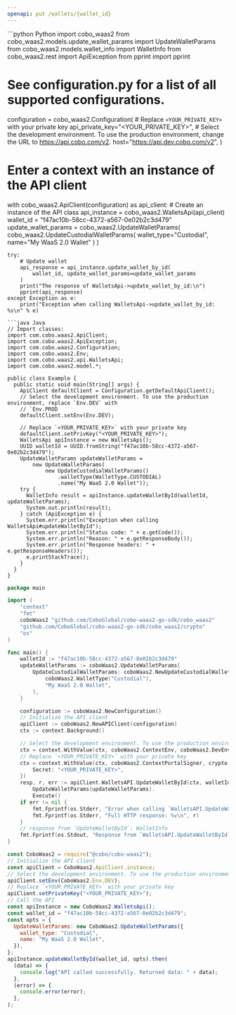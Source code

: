 ```yaml
---
openapi: put /wallets/{wallet_id}
---
```


<RequestExample>
```python Python
import cobo_waas2
from cobo_waas2.models.update_wallet_params import UpdateWalletParams
from cobo_waas2.models.wallet_info import WalletInfo
from cobo_waas2.rest import ApiException
from pprint import pprint

# See configuration.py for a list of all supported configurations.
configuration = cobo_waas2.Configuration(
    # Replace `<YOUR_PRIVATE_KEY>` with your private key
    api_private_key="<YOUR_PRIVATE_KEY>",
    # Select the development environment. To use the production environment, change the URL to https://api.cobo.com/v2.
    host="https://api.dev.cobo.com/v2",
)
# Enter a context with an instance of the API client
with cobo_waas2.ApiClient(configuration) as api_client:
    # Create an instance of the API class
    api_instance = cobo_waas2.WalletsApi(api_client)
    wallet_id = "f47ac10b-58cc-4372-a567-0e02b2c3d479"
    update_wallet_params = cobo_waas2.UpdateWalletParams(
        cobo_waas2.UpdateCustodialWalletParams(
            wallet_type="Custodial", name="My WaaS 2.0 Wallet"
        )
    )

    try:
        # Update wallet
        api_response = api_instance.update_wallet_by_id(
            wallet_id, update_wallet_params=update_wallet_params
        )
        print("The response of WalletsApi->update_wallet_by_id:\n")
        pprint(api_response)
    except Exception as e:
        print("Exception when calling WalletsApi->update_wallet_by_id: %s\n" % e)

```
```java Java
// Import classes:
import com.cobo.waas2.ApiClient;
import com.cobo.waas2.ApiException;
import com.cobo.waas2.Configuration;
import com.cobo.waas2.Env;
import com.cobo.waas2.api.WalletsApi;
import com.cobo.waas2.model.*;

public class Example {
  public static void main(String[] args) {
    ApiClient defaultClient = Configuration.getDefaultApiClient();
    // Select the development environment. To use the production environment, replace `Env.DEV` with
    // `Env.PROD
    defaultClient.setEnv(Env.DEV);

    // Replace `<YOUR_PRIVATE_KEY>` with your private key
    defaultClient.setPrivKey("<YOUR_PRIVATE_KEY>");
    WalletsApi apiInstance = new WalletsApi();
    UUID walletId = UUID.fromString("f47ac10b-58cc-4372-a567-0e02b2c3d479");
    UpdateWalletParams updateWalletParams =
        new UpdateWalletParams(
            new UpdateCustodialWalletParams()
                .walletType(WalletType.CUSTODIAL)
                .name("My WaaS 2.0 Wallet"));
    try {
      WalletInfo result = apiInstance.updateWalletById(walletId, updateWalletParams);
      System.out.println(result);
    } catch (ApiException e) {
      System.err.println("Exception when calling WalletsApi#updateWalletById");
      System.err.println("Status code: " + e.getCode());
      System.err.println("Reason: " + e.getResponseBody());
      System.err.println("Response headers: " + e.getResponseHeaders());
      e.printStackTrace();
    }
  }
}

```
```go Go
package main

import (
	"context"
	"fmt"
	coboWaas2 "github.com/CoboGlobal/cobo-waas2-go-sdk/cobo_waas2"
	"github.com/CoboGlobal/cobo-waas2-go-sdk/cobo_waas2/crypto"
	"os"
)

func main() {
	walletId := "f47ac10b-58cc-4372-a567-0e02b2c3d479"
	updateWalletParams := coboWaas2.UpdateWalletParams{
		UpdateCustodialWalletParams: coboWaas2.NewUpdateCustodialWalletParams(
			coboWaas2.WalletType("Custodial"),
			"My WaaS 2.0 Wallet",
		),
	}

	configuration := coboWaas2.NewConfiguration()
	// Initialize the API client
	apiClient := coboWaas2.NewAPIClient(configuration)
	ctx := context.Background()

	// Select the development environment. To use the production environment, replace coboWaas2.DevEnv with coboWaas2.ProdEnv
	ctx = context.WithValue(ctx, coboWaas2.ContextEnv, coboWaas2.DevEnv)
	// Replace `<YOUR_PRIVATE_KEY>` with your private key
	ctx = context.WithValue(ctx, coboWaas2.ContextPortalSigner, crypto.Ed25519Signer{
		Secret: "<YOUR_PRIVATE_KEY>",
	})
	resp, r, err := apiClient.WalletsAPI.UpdateWalletById(ctx, walletId).
		UpdateWalletParams(updateWalletParams).
		Execute()
	if err != nil {
		fmt.Fprintf(os.Stderr, "Error when calling `WalletsAPI.UpdateWalletById``: %v\n", err)
		fmt.Fprintf(os.Stderr, "Full HTTP response: %v\n", r)
	}
	// response from `UpdateWalletById`: WalletInfo
	fmt.Fprintf(os.Stdout, "Response from `WalletsAPI.UpdateWalletById`: %v\n", resp)
}

```
```javascript JavaScript
const CoboWaas2 = require("@cobo/cobo-waas2");
// Initialize the API client
const apiClient = CoboWaas2.ApiClient.instance;
// Select the development environment. To use the production environment, replace `Env.DEV` with `Env.PROD`
apiClient.setEnv(CoboWaas2.Env.DEV);
// Replace `<YOUR_PRIVATE_KEY>` with your private key
apiClient.setPrivateKey("<YOUR_PRIVATE_KEY>");
// Call the API
const apiInstance = new CoboWaas2.WalletsApi();
const wallet_id = "f47ac10b-58cc-4372-a567-0e02b2c3d479";
const opts = {
  UpdateWalletParams: new CoboWaas2.UpdateWalletParams({
    wallet_type: "Custodial",
    name: "My WaaS 2.0 Wallet",
  }),
};
apiInstance.updateWalletById(wallet_id, opts).then(
  (data) => {
    console.log("API called successfully. Returned data: " + data);
  },
  (error) => {
    console.error(error);
  },
);

```
</RequestExample>